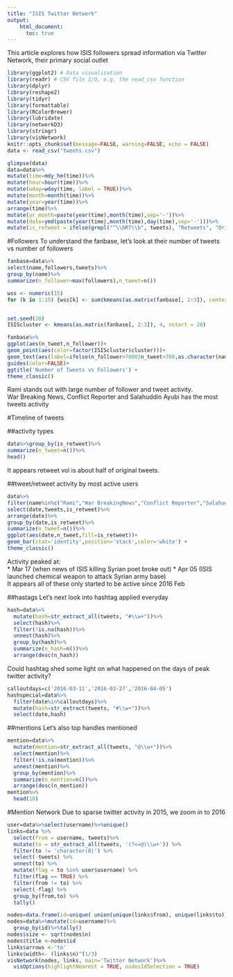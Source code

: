 ```yaml
---
title: "ISIS Twitter Network"
output: 
    html_document: 
      toc: true
---
```


This article explores how ISIS followers spread information via Twitter Network, their primary social outlet
```r
library(ggplot2) # Data visualization
library(readr) # CSV file I/O, e.g. the read_csv function
library(dplyr)
library(reshape2)
library(tidyr)
library(formattable)
library(RColorBrewer)
library(lubridate)
library(networkD3)
library(stringr)
library(visNetwork)
knitr::opts_chunk$set(message=FALSE, warning=FALSE, echo = FALSE)
data <- read_csv("tweets.csv")
```

```r
glimpse(data)
data=data%>%
mutate(time=mdy_hm(time))%>%
mutate(hour=hour(time))%>%
mutate(wday=wday(time, label = TRUE))%>%
mutate(month=month(time))%>%
mutate(year=year(time))%>%
arrange(time)%>%
mutate(yr_month=paste(year(time),month(time),sep='-'))%>%
mutate(date=ymd(paste(year(time),month(time),day(time),sep='-')))%>%
mutate(is_retweet = ifelse(grepl("^\\bRT\\b", tweets), "Retweets", "Originaltweets"))
```
#Followers
To understand the fanbase, let's look at their number of tweets vs number of followers
```r
fanbase=data%>%
select(name,followers,tweets)%>%
group_by(name)%>%
summarize(n_follower=max(followers),n_tweet=n())

wss <- numeric(15)
for (k in 1:15) {wss[k] <- sum(kmeans(as.matrix(fanbase[, 2:3]), centers=k,nstart=25)$withinss)}


set.seed(20)
ISIScluster <- kmeans(as.matrix(fanbase[, 2:3]), 4, nstart = 20)

fanbase%>%
ggplot(aes(n_tweet,n_follower))+
geom_point(aes(color=factor(ISIScluster$cluster)))+
geom_text(aes(label=ifelse(n_follower>7000|n_tweet>700,as.character(name),'')),vjust=1.5)+
guides(color=FALSE)+
ggtitle('Number of Tweets vs Followers') +
theme_classic()
```

Rami stands out with large number of follower and tweet activity.  
War Breaking News, Conflict Reporter and Salahuddin Ayubi has the most tweets activity

#Timeline of tweets

##activity types
```r
data%>%group_by(is_retweet)%>%
summarize(n_tweet=n())%>%
head()
```
It appears retweet vol is about half of original tweets.

##tweet/retweet activity by most active users
```r
data%>%
filter(name%in%c("Rami","War BreakingNews","Conflict Reporter","Salahuddin Ayubi"))%>%
select(date,tweets,is_retweet)%>%
arrange(date)%>%
group_by(date,is_retweet)%>%
summarize(n_tweet=n())%>%
ggplot(aes(date,n_tweet,fill=is_retweet))+
geom_bar(stat='identity',position='stack',color='white') +
theme_classic()
```
Activity peaked at:  
* Mar 17 (when news of ISIS killing Syrian poet broke out)
* Apr 05 (ISIS launched chemical weapon to attack Syrian army base)  
It appears all of these only started to be active since 2016 Feb


##hastags
Let's next look into hashtag applied everyday  

```r
hash=data%>%
  mutate(hash=str_extract_all(tweets, "#\\w+"))%>%
  select(hash)%>%
  filter(!is.na(hash))%>%
  unnest(hash)%>%
  group_by(hash)%>%
  summarize(n_hash=n())%>%
  arrange(desc(n_hash))
```
Could hashtag shed some light on what happened on the days of peak twitter activity?
```r
calloutdays=c('2016-03-11','2016-03-27','2016-04-05')
hashspecial=data%>%
  filter(date%in%calloutdays)%>%
  mutate(hash=str_extract(tweets, "#\\w+"))%>%
  select(date,hash)
```

##mentions
Let's also top handles mentioned  

```r
mention=data%>%
  mutate(mention=str_extract_all(tweets, "@\\w+"))%>%
  select(mention)%>%
  filter(!is.na(mention))%>%
  unnest(mention)%>%
  group_by(mention)%>%
  summarize(n_mention=n())%>%
  arrange(desc(n_mention))
mention%>%
  head(10)
```

#Mention Network
Due to sparse twitter activity in 2015, we zoom in to 2016
```r
user=data%>%select(username)%>%unique()
links=data %>%
  select(from = username, tweets)%>%
  mutate(to = str_extract_all(tweets, '(?<=@)\\w+')) %>%
  filter(to != 'character(0)') %>%
  select(-tweets) %>%
  unnest(to) %>%
  mutate(flag = to %in% user$username) %>%
  filter(flag == TRUE) %>%
  filter(from != to) %>%
  select(-flag) %>%
  group_by(from,to) %>% 
  tally()

nodes=data.frame(id=unique( union(unique(links$from), unique(links$to))))
nodes=data%>%mutate(id=username)%>%
  group_by(id)%>%tally()
nodes$size <- sqrt(nodes$n)
nodes$title <-nodes$id
links$arrows <-'to'
links$width<- (links$n)^(1/3)
visNetwork(nodes, links, main='Twitter Network')%>%
  visOptions(highlightNearest = TRUE, nodesIdSelection = TRUE) 
```
